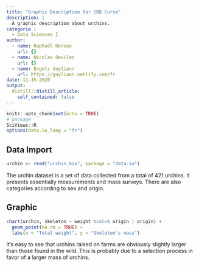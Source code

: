 ```yaml
---
title: "Graphic Description for SDD Curse"
description: |
  A graphic description about urchins.
catégorie :
  - Data Sciences I
author:
  - name: Raphaël Deroux
    url: {}
  - name: Nicolas Devilez
    url: {}
  - name: Engels Guyliann
    url: https://guyliann.netlify.com/fr
date: 11-15-2020
output:
  distill::distill_article:
    self_contained: false
---
```


```r
knitr::opts_chunk$set(echo = TRUE)
# package
SciViews::R
options(data.io_lang = "fr")
```

## Data Import

```r

urchin <- read("urchin_bio", package = "data.io")
```

The urchin dataset is a set of data collected from a total of 421 urchins. It presents essentially  measurements and mass surveys. There are also categories according to sex and origin.

## Graphic


```r

chart(urchin, skeleton ~ weight %col=% origin | origin) +
  geom_point(na.rm = TRUE) +
  labs(x = "Total weight", y = "Skeleton's mass")
```

It's easy to see that urchins raised on farms are obviously slightly larger than those found in the wild. This is probably due to a selection process in favor of a larger mass of urchins.
